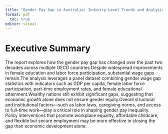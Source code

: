 ```yaml
---
title: "Gender Pay Gap in Australia: Industry-Level Trends and Analysis"
format: pdf
  toc: true
editor: visual
---
```

<!-- START: Executive Summary -->
# Executive Summary

The report explores how the gender pay gap has changed over the past two decades across multiple OECD countries.Despite widespread improvements in female education and labor force participation, substantial wage gaps remain.The analysis leverages a panel dataset combining gender wage gap statistics with indicators such as GDP per capita, female labor force participation, part-time employment rates, and female educational attainment.Wealthy nations still exhibit significant gaps, suggesting that economic growth alone does not ensure gender equity.Overall structural and institutional factors—such as labor laws, caregiving norms, and access to full-time work—play a critical role in shaping gender pay inequality. Policy interventions that promote workplace equality, affordable childcare, and flexible but secure employment may be more effective in closing the gap than economic development alone.


<!-- END: Executive Summary -->
